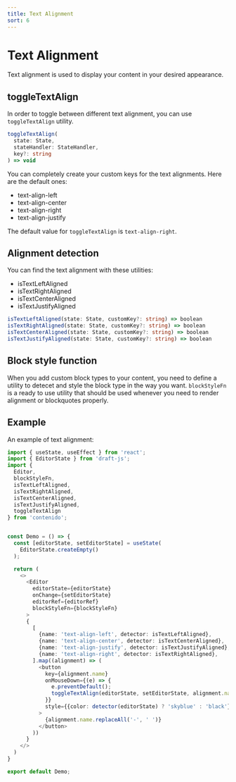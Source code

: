 ```yaml
---
title: Text Alignment
sort: 6
---
```


# Text Alignment

Text alignment is used to display your content in your desired appearance.

## toggleTextAlign

In order to toggle between different text alignment, you can use `toggleTextAlign`
utility.

```ts
toggleTextAlign(
  state: State,
  stateHandler: StateHandler,
  key?: string
) => void
```

You can completely create your custom keys for the text alignments. Here are the
default ones:

- text-align-left
- text-align-center
- text-align-right
- text-align-justify

The default value for `toggleTextAlign` is `text-align-right`.

## Alignment detection

You can find the text alignment with these utilities:

- isTextLeftAligned
- isTextRightAligned
- isTextCenterAligned
- isTextJustifyAligned

```ts
isTextLeftAligned(state: State, customKey?: string) => boolean
isTextRightAligned(state: State, customKey?: string) => boolean
isTextCenterAligned(state: State, customKey?: string) => boolean
isTextJustifyAligned(state: State, customKey?: string) => boolean
```

## Block style function

When you add custom block types to your content, you need to define a utility to
detecet and style the block type in the way you want. `blockStyleFn` is a ready to
use utility that should be used whenever you need to render alignment or blockquotes
properly.

## Example

An example of text alignment:

```ts
import { useState, useEffect } from 'react';
import { EditorState } from 'draft-js';
import {
  Editor,
  blockStyleFn,
  isTextLeftAligned,
  isTextRightAligned,
  isTextCenterAligned,
  isTextJustifyAligned,
  toggleTextAlign
} from 'contenido';


const Demo = () => {
  const [editorState, setEditorState] = useState(
    EditorState.createEmpty()
  );

  return (
    <>
      <Editor
        editorState={editorState}
        onChange={setEditorState}
        editorRef={editorRef}
        blockStyleFn={blockStyleFn}
      >
      {
        [
          {name: 'text-align-left', detector: isTextLeftAligned},
          {name: 'text-align-center', detector: isTextCenterAligned},
          {name: 'text-align-justify', detector: isTextJustifyAligned},
          {name: 'text-align-right', detector: isTextRightAligned},
        ].map((alignment) => (
          <button
            key={alignment.name}
            onMouseDown={(e) => {
              e.preventDefault();
              toggleTextAlign(editorState, setEditorState, alignment.name)
            }}
            style={{color: detector(editorState) ? 'skyblue' : 'black'}}
          >
            {alignment.name.replaceAll('-', ' ')}
          </button>
        ))
      }
    </>
  )
}

export default Demo;
```
